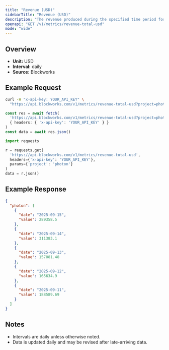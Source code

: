 ```yaml
---
title: "Revenue (USD)"
sidebarTitle: "Revenue (USD)"
description: "The revenue produced during the specified time period for given project."
openapi: "GET /v1/metrics/revenue-total-usd"
mode: "wide"
---
```


## Overview

- **Unit:** USD
- **Interval:** daily
- **Source:** Blockworks

## Example Request

<CodeGroup>

```bash cURL
curl -H "x-api-key: YOUR_API_KEY" \
  "https://api.blockworks.com/v1/metrics/revenue-total-usd?project=photon"
```

```typescript TypeScript
const res = await fetch(
  'https://api.blockworks.com/v1/metrics/revenue-total-usd?project=photon',
  { headers: { 'x-api-key': 'YOUR_API_KEY' } }
)
const data = await res.json()
```

```python Python
import requests

r = requests.get(
  'https://api.blockworks.com/v1/metrics/revenue-total-usd',
  headers={'x-api-key': 'YOUR_API_KEY'},
  params={'project': 'photon'}
)
data = r.json()
```

</CodeGroup>

## Example Response

```json
{
  "photon": [
    {
      "date": "2025-09-15",
      "value": 289358.5
    },
    {
      "date": "2025-09-14",
      "value": 311383.1
    },
    {
      "date": "2025-09-13",
      "value": 157881.48
    },
    {
      "date": "2025-09-12",
      "value": 165634.9
    },
    {
      "date": "2025-09-11",
      "value": 188589.69
    }
  ]
}
```

## Notes
- Intervals are daily unless otherwise noted.
- Data is updated daily and may be revised after late-arriving data.